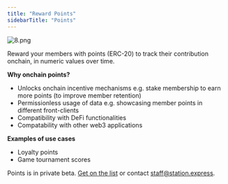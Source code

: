 ```yaml
---
title: "Reward Points"
sidebarTitle: "Points"
---
```


![8.png](https://s3-us-west-2.amazonaws.com/secure.notion-static.com/043ed4e9-ba2c-4d52-a9d8-d17e73486049/8.png)

Reward your members with points (ERC-20) to track their contribution onchain, in numeric values over time. 

**Why onchain points?**

- Unlocks onchain incentive mechanisms e.g. stake membership to earn more points (to improve member retention)
- Permissionless usage of data e.g. showcasing member points in different front-clients
- Compatibility with DeFi functionalities
- Compatability with other web3 applications

**Examples of use cases**

- Loyalty points
- Game tournament scores

Points is in private beta. [Get on the list](https://6vdcjqzyfj3.typeform.com/to/x3xer1Rs) or contact staff@station.express.
